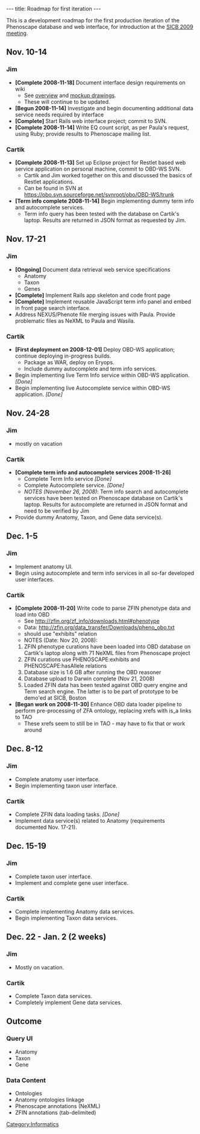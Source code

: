 ---
title: Roadmap for first iteration
---

This is a development roadmap for the first production iteration of the Phenoscape database and web interface, for introduction at the [http://www.sicb.org/meetings/2009/index.php3 SICB 2009 meeting].
==Nov. 10-14==
===Jim===
* '''[Complete 2008-11-18]''' Document interface design requirements on wiki
** See [[Web_UI_first_iteration|overview]] and [[Web_UI_mockups|mockup drawings]].
** These will continue to be updated.
* '''[Begun 2008-11-14]''' Investigate and begin documenting additional data service needs required by interface
* '''[Complete]''' Start Rails web interface project; commit to SVN.
* '''[Complete 2008-11-14]''' Write EQ count script, as per Paula's request, using Ruby; provide results to Phenoscape mailing list.

===Cartik===
* '''[Complete 2008-11-13]''' Set up Eclipse project for Restlet based web service application on personal machine, commit to OBD-WS SVN.
** Cartik and Jim worked together on this and discussed the basics of Restlet applications.
** Can be found in SVN at https://obo.svn.sourceforge.net/svnroot/obo/OBD-WS/trunk
* '''[Term info complete 2008-11-14]''' Begin implementing dummy term info and autocomplete services.
** Term info query has been tested with the database on Cartik's laptop. Results are returned in JSON format as requested by Jim.

==Nov. 17-21==
===Jim===
* '''[Ongoing]''' Document data retrieval web service specifications
** Anatomy
** Taxon
** Genes
* '''[Complete]''' Implement Rails app skeleton and code front page
* '''[Complete]''' Implement reusable JavaScript term info panel and embed in front page search interface.
* Address NEXUS/Phenote file merging issues with Paula. Provide problematic files as NeXML to Paula and Wasila.

===Cartik===
* '''[First deployment on 2008-12-01]''' Deploy OBD-WS application; continue deploying in-progress builds.
** Package as WAR, deploy on Eryops.
** Include dummy autocomplete and term info services.
* Begin implementing live Term Info service within OBD-WS application. ''[Done]''
* Begin implementing live Autocomplete service within OBD-WS application. ''[Done]''

==Nov. 24-28==
===Jim===
* mostly on vacation
===Cartik===
*'''[Complete term info and autocomplete services 2008-11-26]'''
** Complete Term Info service ''[Done]''
** Complete Autocomplete service. ''[Done]''
** ''NOTES (November 26, 2008)'': Term info search and autocomplete services have been tested on Phenoscape database on Cartik's laptop. Results for autocomplete are returned in JSON format and need to be verified by Jim
* Provide dummy Anatomy, Taxon, and Gene data service(s).

==Dec. 1-5==
===Jim===
* Implement anatomy UI.
* Begin using autocomplete and term info services in all so-far developed user interfaces.
===Cartik===
* '''[Complete 2008-11-20]''' Write code to parse ZFIN phenotype data and load into OBD
** See http://zfin.org/zf_info/downloads.html#phenotype
** Data: http://zfin.org/data_transfer/Downloads/pheno_obo.txt
** should use "exhibits" relation
** NOTES (Date: Nov 20, 2008):
*# ZFIN phenotype curations have been loaded into OBD database on Cartik's laptop along with 71 NeXML files from Phenoscape project
*# ZFIN curations use PHENOSCAPE:exhibits and PHENOSCAPE:hasAllele relations
*# Database size is 1.6 GB after running the OBD reasoner
*# Database upload to Darwin complete (Nov 21, 2008)
*# Loaded ZFIN data has been tested against OBD query engine and Term search engine. The latter is to be part of prototype to be demo'ed at SICB, Boston
* '''[Began work on 2008-11-30]''' Enhance OBD data loader pipeline to perform pre-processing of ZFA ontology, replacing xrefs with is_a links to TAO
** These xrefs seem to still be in TAO - may have to fix that or work around

==Dec. 8-12==
===Jim===
* Complete anatomy user interface.
* Begin implementing taxon user interface.
===Cartik===
* Complete ZFIN data loading tasks. ''[Done]''
* Implement data service(s) related to Anatomy (requirements documented Nov. 17-21).

==Dec. 15-19==
===Jim===
* Complete taxon user interface.
* Implement and complete gene user interface.
===Cartik===
* Complete implementing Anatomy data services.
* Begin implementing Taxon data services.

==Dec. 22 - Jan. 2 (2 weeks)==
===Jim===
* Mostly on vacation.
===Cartik===
* Complete Taxon data services.
* Completely implement Gene data services.

==Outcome==
===Query UI===
*Anatomy
*Taxon
*Gene
===Data Content===
* Ontologies
* Anatomy ontologies linkage
* Phenoscape annotations (NeXML)
* ZFIN annotations (tab-delimited)

[[Category:Informatics]]